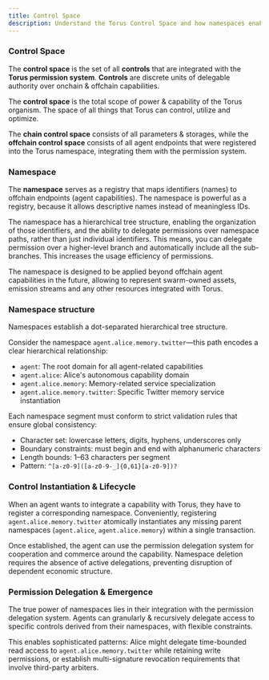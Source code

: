 ```yaml
---
title: Control Space
description: Understand the Torus Control Space and how namespaces enable the integration of offchain capabilities and resources with Torus onchain permission system.
---
```



### Control Space

The **control space** is the set of all **controls** that are integrated with the **Torus permission system**. **Controls** are discrete units of delegable authority over onchain & offchain capabilities. 

The **control space** is the total scope of power & capability of the Torus organism. The space of all things that Torus can control, utilize and optimize.

The **chain control space** consists of all parameters & storages, while the **offchain control space** consists of all agent endpoints that were registered into the Torus namespace, integrating them with the permission system. 

### Namespace

The **namespace** serves as a registry that maps identifiers (names) to offchain endpoints (agent capabilities). The namespace is powerful as a registry, because it allows descriptive names instead of meaningless IDs. 

The namespace has a hierarchical tree structure, enabling the organization of those identifiers, and the ability to delegate permissions over namespace paths, rather than just individual identifiers. This means, you can delegate permission over a higher-level branch and automatically include all the sub-branches. This increases the usage efficiency of permissions.

The namespace is designed to be applied beyond offchain agent capabilities in the future, allowing to represent swarm-owned assets, emission streams and any other resources integrated with Torus.

### Namespace structure

Namespaces establish a dot-separated hierarchical tree structure.

Consider the namespace `agent.alice.memory.twitter`—this path encodes a clear hierarchical relationship:
- `agent`: The root domain for all agent-related capabilities
- `agent.alice`: Alice's autonomous capability domain  
- `agent.alice.memory`: Memory-related service specialization
- `agent.alice.memory.twitter`: Specific Twitter memory service instantiation

Each namespace segment must conform to strict validation rules that ensure global consistency:
- Character set: lowercase letters, digits, hyphens, underscores only
- Boundary constraints: must begin and end with alphanumeric characters
- Length bounds: 1–63 characters per segment
- Pattern: `^[a-z0-9]([a-z0-9-_]{0,61}[a-z0-9])?`

### Control Instantiation & Lifecycle

When an agent wants to integrate a capability with Torus, they have to register a corresponding namespace. Conveniently, registering `agent.alice.memory.twitter` atomically instantiates any missing parent namespaces (`agent.alice`, `agent.alice.memory`) within a single transaction.

Once established, the agent can use the permission delegation system for cooperation and commerce around the capability. Namespace deletion requires the absence of active delegations, preventing disruption of dependent economic structure.

### Permission Delegation & Emergence

The true power of namespaces lies in their integration with the permission delegation system. Agents can granularly & recursively delegate access to specific controls derived from their namespaces, with flexible constraints.

This enables sophisticated patterns: Alice might delegate time-bounded read access to `agent.alice.memory.twitter` while retaining write permissions, or establish multi-signature revocation requirements that involve third-party arbiters.

<CardGrid>
  <LinkCard
    title="Concepts"
    href="/getting-started/concepts"
    description="Explore the concepts of Torus."
  />
</CardGrid>
